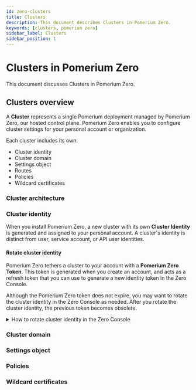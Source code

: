 ```yaml
---
id: zero-clusters
title: Clusters
description: This document describes Clusters in Pomerium Zero.
keywords: [clusters, pomerium zero]
sidebar_label: Clusters
sidebar_position: 1
---
```


# Clusters in Pomerium Zero

This document discusses Clusters in Pomerium Zero.

## Clusters overview

A **Cluster** represents a single Pomerium deployment managed by Pomerium Zero, our hosted control plane. Pomerium Zero enables you to configure cluster settings for your personal account or organization.

Each cluster includes its own:

- Cluster identity
- Cluster domain
- Settings object
- Routes
- Policies
- Wildcard certificates

### Cluster architecture

### Cluster identity

When you install Pomerium Zero, a new cluster with its own **Cluster Identity** is generated and assigned to your personal account. A cluster's identity is distinct from user, service account, or API user identities.

#### Rotate cluster identity

Pomerium Zero tethers a cluster to your account with a **Pomerium Zero Token**. This token is generated when you create an account, and acts as a refresh token that you can use to generate a new identity token in the Zero Console.

Although the Pomerium Zero token does not expire, you may want to rotate the cluster identity in the Zero Console as needed. After you rotate the cluster identity, the previous token becomes obsolete.

<details>
  <summary>How to rotate cluster identity in the Zero Console</summary>
  <div>
    <ol>
      <li>From the navigation bar dropdown, select **Manage Clusters**</li>
      <li>Under **Actions**, select the **edit** icon</li>
      <li>Select the **Domains** tab</li>
      <li>In the **Cluster Identity** field, select **Rotate Identity**</li>
      <li>Copy the token and replace the old one in your configuration file</li>
    </ol>
  </div>
</details>

### Cluster domain

### Settings object

### Policies

### Wildcard certificates
